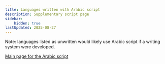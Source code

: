 ```yaml
---
title: Languages written with Arabic script
description: Supplementary script page
sidebar:
    hidden: true
lastUpdated: 2025-08-27
---
```



Note: languages listed as unwritten would likely use Arabic script if a writing system were developed.

<WsList script='Arab' />

[Main page for the Arabic script](/scrlang/script-arab)

